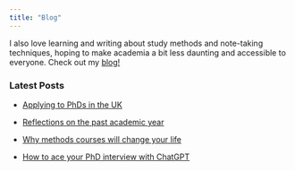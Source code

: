 ```yaml
---
title: "Blog"
---
```


I also love learning and writing about study methods and note-taking techniques, hoping to make academia a bit less daunting and accessible to everyone. Check out my [blog!](https://elenapro.substack.com/)

### Latest Posts

-   [Applying to PhDs in the UK](https://elenapro.substack.com/p/applying-to-phds-in-the-uk?r=2zzxdw)

-   [Reflections on the past academic year](https://elenapro.substack.com/p/reflections-on-the-past-academic?r=2zzxdw)

-   [Why methods courses will change your life](https://elenapro.substack.com/p/why-methods-courses-will-change-your?r=2zzxdw)

-   [How to ace your PhD interview with ChatGPT](https://elenapro.substack.com/p/how-to-ace-your-next-jobphd-interview?r=2zzxdw)
